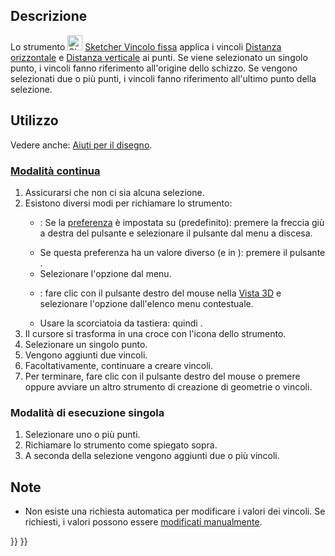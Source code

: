 <languages/>

{{Docnav/it
|[[Sketcher_ConstrainAngle/it|Angolo]]
|[[Sketcher_ConstrainCoincidentUnified/it|Coincidente (unificato)]]
|[[Sketcher_Workbench/it|Sketcher]]
|IconL=Sketcher_ConstrainAngle.svg
|IconR=Sketcher_ConstrainCoincidentUnified.svg‎
|IconC=Workbench_Sketcher.svg
}}

{{GuiCommand/it
|Name=Sketcher ConstrainLock
|Name/it=Sketcher Vincolo fissa
|MenuLocation=Schizzo → Vincoli Sketcher → Vincolo fissa
|Workbenches=[[Sketcher_Workbench/it|Sketcher]]
|Shortcut={{KEY|K}} {{KEY|L}}
|SeeAlso=[[Sketcher_ConstrainBlock/it|Sketcher Vincolo blocca]]
}}

<span id="Description"></span>
==Descrizione==

Lo strumento [[Image:Sketcher_ConstrainLock.svg|24px]] [[Sketcher_ConstrainLock/it|Sketcher Vincolo fissa]] applica i vincoli [[Sketcher_ConstrainDistanceX/it|Distanza orizzontale]] e [[Sketcher_ConstrainDistanceY/it|Distanza verticale]] ai punti. Se viene selezionato un singolo punto, i vincoli fanno riferimento all'origine dello schizzo. Se vengono selezionati due o più punti, i vincoli fanno riferimento all'ultimo punto della selezione.

<span id="Usage"></span>
==Utilizzo==

Vedere anche: [[Sketcher_Workbench/it#Drawing_aids|Aiuti per il disegno]].

<span id="Continue_mode"></span>
===[[Sketcher_Workbench/it#Continue_modes|Modalità continua]]===

# Assicurarsi che non ci sia alcuna selezione.
# Esistono diversi modi per richiamare lo strumento:
#* {{Version/it|1.0}}: Se la [[Sketcher_Preferences/it#General|preferenza]] {{MenuCommand|Vincoli dimensionali}} è impostata su {{Value|Strumento singolo}} (predefinito): premere la freccia giù a destra del pulsante {{Button|[[Image:Sketcher_Dimension.svg||x16px]][[Image:Toolbar_flyout_arrow.svg|x16px]]}} e selezionare il pulsante {{MenuCommand|[[Image:Sketcher_ConstrainLock.svg|16px]] Vincolo fissa}} dal menu a discesa.
#* Se questa preferenza ha un valore diverso (e in {{VersionMinus/it|0.21}}): premere il pulsante {{Button|[[Image:Sketcher_ConstrainLock.svg|16px]] [[Sketcher_ConstrainLock/it|Vincolo fissa]]}}.
#* Selezionare l'opzione {{MenuCommand|Schizzo → Vincoli Sketcher → [[Image:Sketcher_ConstrainLock.svg|16px]] Vincolo fissa}} dal menu.
#* {{Version/it|1.0}}: fare clic con il pulsante destro del mouse nella [[3D_view/it|Vista 3D]] e selezionare l'opzione {{MenuCommand|Dimensione → [[Image:Sketcher_ConstrainLock.svg|16px]] Vincolo fissa}} dall'elenco menu contestuale.
#* Usare la scorciatoia da tastiera: {{KEY|K}} quindi {{KEY|L}}.
# Il cursore si trasforma in una croce con l'icona dello strumento.
# Selezionare un singolo punto.
# Vengono aggiunti due vincoli.
# Facoltativamente, continuare a creare vincoli.
# Per terminare, fare clic con il pulsante destro del mouse o premere {{KEY|Esc}} oppure avviare un altro strumento di creazione di geometrie o vincoli.

<span id="Run-once_mode"></span>
===Modalità di esecuzione singola===

# Selezionare uno o più punti.
# Richiamare lo strumento come spiegato sopra.
# A seconda della selezione vengono aggiunti due o più vincoli.

<span id="Notes"></span>
==Note==

* Non esiste una richiesta automatica per modificare i valori dei vincoli. Se richiesti, i valori possono essere [[Sketcher_Workbench/it#Edit_constraints|modificati manualmente]].


{{Docnav/it
|[[Sketcher_ConstrainAngle/it|Angolo]]
|[[Sketcher_ConstrainCoincidentUnified/it|Coincidente (unificato)]]
|[[Sketcher_Workbench/it|Sketcher]]
|IconL=Sketcher_ConstrainAngle.svg
|IconR=Sketcher_ConstrainCoincidentUnified.svg‎
|IconC=Workbench_Sketcher.svg
}}

{{Sketcher_Tools_navi{{#translation:}}}}
{{Userdocnavi{{#translation:}}}}
